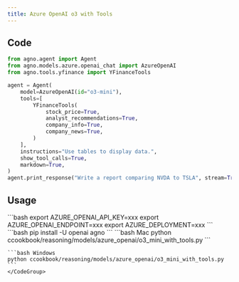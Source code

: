 ```yaml
---
title: Azure OpenAI o3 with Tools
---
```


## Code

```python ccookbook/reasoning/models/azure_openai/o3_mini_with_tools.py
from agno.agent import Agent
from agno.models.azure.openai_chat import AzureOpenAI
from agno.tools.yfinance import YFinanceTools

agent = Agent(
    model=AzureOpenAI(id="o3-mini"),
    tools=[
        YFinanceTools(
            stock_price=True,
            analyst_recommendations=True,
            company_info=True,
            company_news=True,
        )
    ],
    instructions="Use tables to display data.",
    show_tool_calls=True,
    markdown=True,
)
agent.print_response("Write a report comparing NVDA to TSLA", stream=True)

```

## Usage

<Steps>
  <Snippet file="create-venv-step.mdx" />

  <Step title="Set your API key">
    ```bash
    export AZURE_OPENAI_API_KEY=xxx
    export AZURE_OPENAI_ENDPOINT=xxx
    export AZURE_DEPLOYMENT=xxx
    ```
  </Step>

  <Step title="Install libraries">
    ```bash
    pip install -U openai agno
    ```
  </Step>

  <Step title="Run Agent">
    <CodeGroup>
    ```bash Mac
    python ccookbook/reasoning/models/azure_openai/o3_mini_with_tools.py
    ```

    ```bash Windows
    python ccookbook/reasoning/models/azure_openai/o3_mini_with_tools.py
    ```
    </CodeGroup>
  </Step>
</Steps>